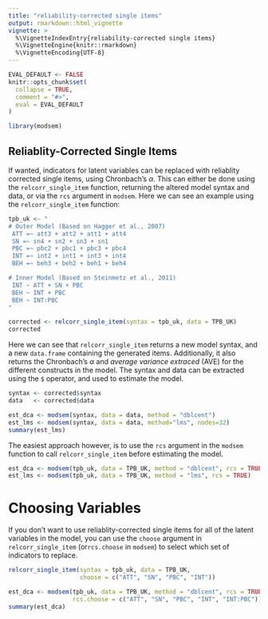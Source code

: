 ```yaml
---
title: "reliability-corrected single items"
output: rmarkdown::html_vignette
vignette: >
  %\VignetteIndexEntry{reliability-corrected single items}
  %\VignetteEngine{knitr::rmarkdown}
  %\VignetteEncoding{UTF-8}
---
```


```r
EVAL_DEFAULT <- FALSE
knitr::opts_chunk$set(
  collapse = TRUE,
  comment = "#>",
  eval = EVAL_DEFAULT
)
```

```r
library(modsem)
```

## Reliablity-Corrected Single Items

If wanted, indicators for latent variables can be replaced with reliablity 
corrected single items, using Chronbach's $\alpha$. This can either be done
using the `relcorr_single_item` function, returning the altered model syntax 
and data, or via the `rcs` argument in `modsem`. Here we can see an example
using the `relcorr_single_item` function:

```r
tpb_uk <- "
# Outer Model (Based on Hagger et al., 2007)
 ATT =~ att3 + att2 + att1 + att4
 SN =~ sn4 + sn2 + sn3 + sn1
 PBC =~ pbc2 + pbc1 + pbc3 + pbc4
 INT =~ int2 + int1 + int3 + int4
 BEH =~ beh3 + beh2 + beh1 + beh4

# Inner Model (Based on Steinmetz et al., 2011)
 INT ~ ATT + SN + PBC
 BEH ~ INT + PBC
 BEH ~ INT:PBC
"

corrected <- relcorr_single_item(syntax = tpb_uk, data = TPB_UK)
corrected
```
Here we can see that `relcorr_single_item` returns a new model syntax, and a 
new `data.frame` containing the generated items. Additionally, it also 
returns the Chronbach's $\alpha$ and *average variance extraced* (AVE) 
for the different constructs in the model. The syntax and data can be 
extracted using the `$` operator, and used to estimate the model.

```r
syntax <- corrected$syntax
data   <- corrected$data

est_dca <- modsem(syntax, data = data, method = "dblcent")
est_lms <- modsem(syntax, data = data, method="lms", nodes=32)
summary(est_lms)
```

The easiest approach however, is to use the `rcs` argument in the `modsem` function
to call `relcorr_single_item` before estimating the model.

```r
est_dca <- modsem(tpb_uk, data = TPB_UK, method = "dblcent", rcs = TRUE)
est_lms <- modsem(tpb_uk, data = TPB_UK, method = "lms", rcs = TRUE)
```

# Choosing Variables
If you don't want to use reliablity-corrected single items for all of the 
latent variables in the model, you can use the `choose` argument in 
`relcorr_single_item` (or`rcs.choose` in `modsem`) to select which 
set of indicators to replace.

```r
relcorr_single_item(syntax = tpb_uk, data = TPB_UK, 
                    choose = c("ATT", "SN", "PBC", "INT"))

est_dca <- modsem(tpb_uk, data = TPB_UK, method = "dblcent", rcs = TRUE,
                  rcs.choose = c("ATT", "SN", "PBC", "INT", "INT:PBC"))
summary(est_dca)
```
